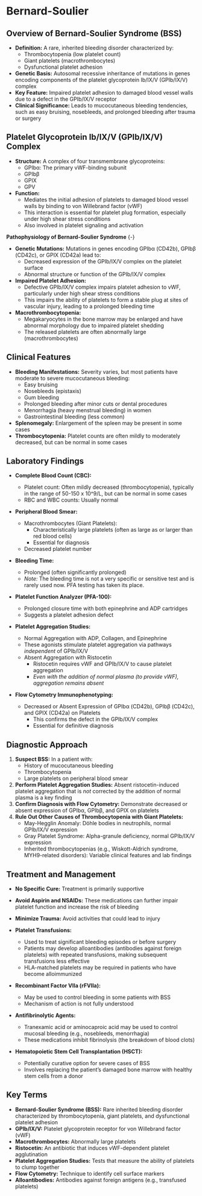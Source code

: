 # Bernard-Soulier {-}

## **Overview of Bernard-Soulier Syndrome (BSS)** {-}

*   **Definition:** A rare, inherited bleeding disorder characterized by:
    *   Thrombocytopenia (low platelet count)
    *   Giant platelets (macrothrombocytes)
    *   Dysfunctional platelet adhesion
*   **Genetic Basis:** Autosomal recessive inheritance of mutations in genes encoding components of the platelet glycoprotein Ib/IX/V (GPIb/IX/V) complex
*   **Key Feature:** Impaired platelet adhesion to damaged blood vessel walls due to a defect in the GPIb/IX/V receptor
*   **Clinical Significance:** Leads to mucocutaneous bleeding tendencies, such as easy bruising, nosebleeds, and prolonged bleeding after trauma or surgery

## **Platelet Glycoprotein Ib/IX/V (GPIb/IX/V) Complex** {-}

*   **Structure:** A complex of four transmembrane glycoproteins:
    *   GPIbα: The primary vWF-binding subunit
    *   GPIbβ
    *   GPIX
    *   GPV
*   **Function:**
    *   Mediates the initial adhesion of platelets to damaged blood vessel walls by binding to von Willebrand factor (vWF)
    *   This interaction is essential for platelet plug formation, especially under high shear stress conditions
    *   Also involved in platelet signaling and activation

**Pathophysiology of Bernard-Soulier Syndrome** {-}

*   **Genetic Mutations:** Mutations in genes encoding GPIbα (CD42b), GPIbβ (CD42c), or GPIX (CD42a) lead to:
    *   Decreased expression of the GPIb/IX/V complex on the platelet surface
    *   Abnormal structure or function of the GPIb/IX/V complex
*   **Impaired Platelet Adhesion:**
    *   Defective GPIb/IX/V complex impairs platelet adhesion to vWF, particularly under high shear stress conditions
    *   This impairs the ability of platelets to form a stable plug at sites of vascular injury, leading to a prolonged bleeding time
*   **Macrothrombocytopenia:**
    *   Megakaryocytes in the bone marrow may be enlarged and have abnormal morphology due to impaired platelet shedding
    *   The released platelets are often abnormally large (macrothrombocytes)

## **Clinical Features** {-}

*   **Bleeding Manifestations:** Severity varies, but most patients have moderate to severe mucocutaneous bleeding:
    *   Easy bruising
    *   Nosebleeds (epistaxis)
    *   Gum bleeding
    *   Prolonged bleeding after minor cuts or dental procedures
    *   Menorrhagia (heavy menstrual bleeding) in women
    *   Gastrointestinal bleeding (less common)
*   **Splenomegaly:** Enlargement of the spleen may be present in some cases
*   **Thrombocytopenia:** Platelet counts are often mildly to moderately decreased, but can be normal in some cases

## **Laboratory Findings** {-}

*   **Complete Blood Count (CBC):**

    *   Platelet count: Often mildly decreased (thrombocytopenia), typically in the range of 50-150 x 10^9/L, but can be normal in some cases
    *   RBC and WBC counts: Usually normal

*   **Peripheral Blood Smear:**

    *   Macrothrombocytes (Giant Platelets):
        *   Characteristically large platelets (often as large as or larger than red blood cells)
        *   Essential for diagnosis
    *   Decreased platelet number

*   **Bleeding Time:**

    *   Prolonged (often significantly prolonged)
    *   *Note:* The bleeding time is not a very specific or sensitive test and is rarely used now. PFA testing has taken its place.

*   **Platelet Function Analyzer (PFA-100):**

    *   Prolonged closure time with both epinephrine and ADP cartridges
    *   Suggests a platelet adhesion defect

*   **Platelet Aggregation Studies:**

    *   Normal Aggregation with ADP, Collagen, and Epinephrine
    *   These agonists stimulate platelet aggregation via pathways *independent* of GPIb/IX/V
    *   Absent Aggregation with Ristocetin
        *   Ristocetin requires vWF and GPIb/IX/V to cause platelet aggregation
        *   *Even with the addition of normal plasma (to provide vWF), aggregation remains absent*

*   **Flow Cytometry Immunophenotyping:**

    *   Decreased or Absent Expression of GPIbα (CD42b), GPIbβ (CD42c), and GPIX (CD42a) on Platelets
        *   This confirms the defect in the GPIb/IX/V complex
        *   Essential for definitive diagnosis

## **Diagnostic Approach** {-}

1.  **Suspect BSS:** In a patient with:
    *   History of mucocutaneous bleeding
    *   Thrombocytopenia
    *   Large platelets on peripheral blood smear
2.  **Perform Platelet Aggregation Studies:** Absent ristocetin-induced platelet aggregation that is *not* corrected by the addition of normal plasma is a key finding
3.  **Confirm Diagnosis with Flow Cytometry:** Demonstrate decreased or absent expression of GPIbα, GPIbβ, and GPIX on platelets
4.  **Rule Out Other Causes of Thrombocytopenia with Giant Platelets:**
    *   May-Hegglin Anomaly: Döhle bodies in neutrophils, normal GPIb/IX/V expression
    *   Gray Platelet Syndrome: Alpha-granule deficiency, normal GPIb/IX/V expression
    *   Inherited thrombocytopenias (e.g., Wiskott-Aldrich syndrome, MYH9-related disorders): Variable clinical features and lab findings

## **Treatment and Management** {-}

*   **No Specific Cure:** Treatment is primarily supportive
*   **Avoid Aspirin and NSAIDs:** These medications can further impair platelet function and increase the risk of bleeding
*   **Minimize Trauma:** Avoid activities that could lead to injury
*   **Platelet Transfusions:**

    *   Used to treat significant bleeding episodes or before surgery
    *   Patients may develop alloantibodies (antibodies against foreign platelets) with repeated transfusions, making subsequent transfusions less effective
    *   HLA-matched platelets may be required in patients who have become alloimmunized
*   **Recombinant Factor VIIa (rFVIIa):**

    *   May be used to control bleeding in some patients with BSS
    *   Mechanism of action is not fully understood
*   **Antifibrinolytic Agents:**

    *   Tranexamic acid or aminocaproic acid may be used to control mucosal bleeding (e.g., nosebleeds, menorrhagia)
    *   These medications inhibit fibrinolysis (the breakdown of blood clots)
*   **Hematopoietic Stem Cell Transplantation (HSCT):**

    *   Potentially curative option for severe cases of BSS
    *   Involves replacing the patient's damaged bone marrow with healthy stem cells from a donor

## **Key Terms** {-}

*   **Bernard-Soulier Syndrome (BSS):** Rare inherited bleeding disorder characterized by thrombocytopenia, giant platelets, and dysfunctional platelet adhesion
*   **GPIb/IX/V:** Platelet glycoprotein receptor for von Willebrand factor (vWF)
*   **Macrothrombocytes:** Abnormally large platelets
*   **Ristocetin:** An antibiotic that induces vWF-dependent platelet agglutination
*   **Platelet Aggregation Studies:** Tests that measure the ability of platelets to clump together
*   **Flow Cytometry:** Technique to identify cell surface markers
*   **Alloantibodies:** Antibodies against foreign antigens (e.g., transfused platelets)
